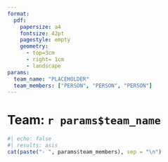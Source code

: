 ```yaml
---
format: 
  pdf:
    papersize: a4
    fontsize: 42pt
    pagestyle: empty
    geometry: 
      - top=3cm
      - right= 1cm
      - landscape
params:
  team_name: "PLACEHOLDER"
  team_members: ["PERSON", "PERSON", "PERSON"]
---
```


# Team: `r params$team_name`

```r
#| echo: false
#| results: asis
cat(paste("- ", params$team_members), sep = "\n")
```
